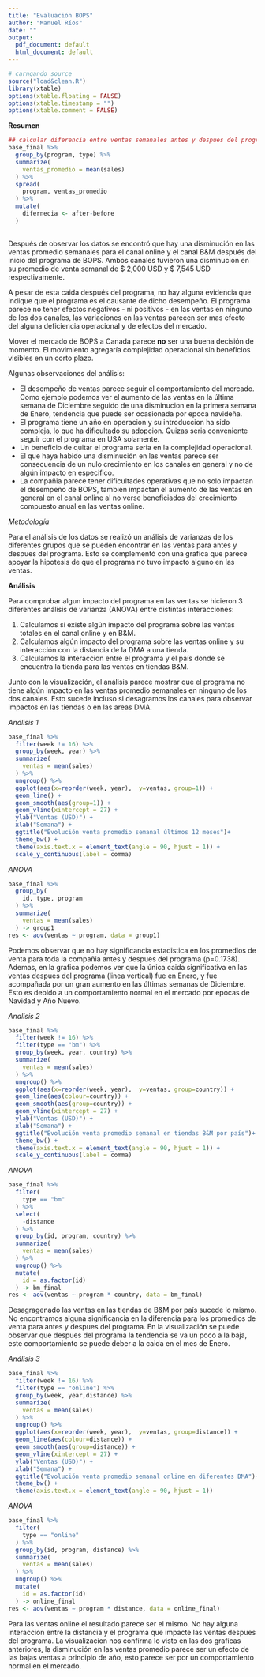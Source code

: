 ```yaml
---
title: "Evaluación BOPS"
author: "Manuel Ríos"
date: ""
output:
  pdf_document: default
  html_document: default
---
```


```r
# carngando source
source("load&clean.R")
library(xtable)
options(xtable.floating = FALSE)
options(xtable.timestamp = "")
options(xtable.comment = FALSE)
```



**Resumen**

```r
## calcular diferencia entre ventas semanales antes y despues del programa por canal
base_final %>%
  group_by(program, type) %>%
  summarize(
    ventas_promedio = mean(sales)
  ) %>%
  spread(
    program, ventas_promedio
  ) %>%
  mutate(
    difernecia <- after-before
  )
  
```


Después de observar los datos se encontró que hay una disminución en las ventas promedio semanales para el canal online y el canal B&M después del inicio del programa de BOPS. Ambos canales tuvieron una disminución en su promedio de venta semanal de $ 2,000 USD y $ 7,545 USD respectivamente. 

A pesar de esta caida después del programa, no hay alguna evidencia que indique que el programa es el causante de dicho desempeño. El programa parece no tener efectos negativos - ni positivos - en las ventas en ninguno de los dos canales, las variaciones en las ventas parecen ser mas efecto del alguna deficiencia operacional y de efectos del mercado.

Mover el mercado de BOPS a Canada parece **no** ser una buena decisión de momento. El movimiento agregaría complejidad operacional sin beneficios visibles en un corto plazo. 

Algunas observaciones del análisis:
 
* El desempeño de ventas parece seguir el comportamiento del mercado. Como ejemplo podemos ver el aumento de las ventas en la última semana de Diciembre seguido de una disminucion en la primera semana de Enero, tendencia que puede ser ocasionada por epoca navideña.
* El programa tiene un año en operacion y su introduccion ha sido compleja, lo que ha dificultado su adopcion. Quizas seria conveniente seguir con el programa en USA solamente.
* Un beneficio de quitar el programa seria en la complejidad operacional. 
* El que haya habido una disminución en las ventas parece ser consecuencia de un nulo crecimiento en los canales en general y no de algún impacto en especifico.
* La compañia parece tener dificultades operativas que no solo impactan el desempeño de BOPS, también impactan el aumento de las ventas en general en el canal online al no verse beneficiados del crecimiento compuesto anual en las ventas online.


*Metodología*

Para el análisis de los datos se realizó un análisis de varianzas de los diferentes grupos que se pueden encontrar en las ventas para antes y despues del programa. Esto se complementó con una grafica que parece apoyar la hipotesis de que el programa no tuvo impacto alguno en las ventas.

\clearpage

**Análisis**


Para comprobar algun impacto del programa en las ventas se hicieron 3 diferentes análisis de varianza (ANOVA) entre distintas interacciones:


1) Calculamos si existe algún impacto del programa sobre las ventas totales en el canal online y en B&M.
2) Calculamos algún impacto del programa sobre las ventas online y su interacción con la distancia de la DMA a una tienda.
3) Calculamos la interaccion entre el programa y el país donde se encuentra la tienda para las ventas en tiendas B&M.

Junto con la visualización, el análisis parece mostrar que el programa no tiene algún impacto en las ventas promedio semanales en ninguno de los dos canales. Esto sucede incluso si desagramos los canales para observar impactos en las tiendas o en las areas DMA. 

*Análisis 1*


```r
base_final %>%
  filter(week != 16) %>%
  group_by(week, year) %>%
  summarize(
    ventas = mean(sales)
  ) %>% 
  ungroup() %>%
  ggplot(aes(x=reorder(week, year),  y=ventas, group=1)) +
  geom_line() +
  geom_smooth(aes(group=1)) +
  geom_vline(xintercept = 27) +
  ylab("Ventas (USD)") +
  xlab("Semana") +
  ggtitle("Evolución venta promedio semanal últimos 12 meses")+
  theme_bw() +
  theme(axis.text.x = element_text(angle = 90, hjust = 1)) +
  scale_y_continuous(label = comma)
```

*ANOVA*

```r
base_final %>%
  group_by(
    id, type, program
  ) %>%
  summarize(
    ventas = mean(sales)
  ) -> group1
res <- aov(ventas ~ program, data = group1)
```

 
\begin{table}[ht]
\centering
\begin{tabular}{lrrrrr}
  \hline
 & Df & Sum Sq & Mean Sq & F value & Pr($>$F) \\ 
  \hline
program & 1 & 1891139727.91 & 1891139727.91 & 1.85 & 0.1738 \\ 
  Residuals & 586 & 597712518915.45 & 1019987233.64 &  &  \\ 
   \hline
\end{tabular}
\end{table}

Podemos observar que no hay significancia estadistica en los promedios de venta para toda la compañia antes y despues del programa (p=0.1738). Ademas, en la grafica podemos ver que la única caida significativa en las ventas despues del programa (linea vertical) fue en Enero, y fue acompañada por un gran aumento en las últimas semanas de Diciembre. Esto es debido a un comportamiento normal en el mercado por epocas de Navidad y Año Nuevo.

\hfill

*Analisis 2*

```r
base_final %>%
  filter(week != 16) %>%
  filter(type == "bm") %>%
  group_by(week, year, country) %>%
  summarize(
    ventas = mean(sales)
  ) %>% 
  ungroup() %>% 
  ggplot(aes(x=reorder(week, year),  y=ventas, group=country)) +
  geom_line(aes(colour=country)) +
  geom_smooth(aes(group=country)) +
  geom_vline(xintercept = 27) +
  ylab("Ventas (USD)") +
  xlab("Semana") +
  ggtitle("Evolución venta promedio semanal en tiendas B&M por país")+
  theme_bw() +
  theme(axis.text.x = element_text(angle = 90, hjust = 1)) +
  scale_y_continuous(label = comma)
```

*ANOVA*

```r
base_final %>%
  filter(
    type == "bm"
  ) %>%
  select(
    -distance
  ) %>%
  group_by(id, program, country) %>%
  summarize(
    ventas = mean(sales) 
  ) %>%
  ungroup() %>%
  mutate(
    id = as.factor(id)
  ) -> bm_final
res <- aov(ventas ~ program * country, data = bm_final)
```




\begin{table}[ht]
\centering
\begin{tabular}{lrrrrr}
  \hline
 & Df & Sum Sq & Mean Sq & F value & Pr($>$F) \\ 
  \hline
program & 1 & 2390800359.67 & 2390800359.67 & 2.74 & 0.0997 \\ 
  country & 1 & 221507450.23 & 221507450.23 & 0.25 & 0.6149 \\ 
  program:country & 1 & 95414410.85 & 95414410.85 & 0.11 & 0.7412 \\ 
  Residuals & 164 & 143000615369.40 & 871954971.76 &  &  \\ 
   \hline
\end{tabular}
\end{table}



Desagragenado las ventas en las tiendas de B&M por país sucede lo mismo. No encontramos alguna significancia en la diferencia para los promedios de venta para antes y despues del programa. En la visualización se puede observar que despues del programa la tendencia se va un poco a la baja, este comportamiento se puede deber a la caida en el mes de Enero. 

*Análisis 3*

```r
base_final %>%
  filter(week != 16) %>%
  filter(type == "online") %>%
  group_by(week, year,distance) %>%
  summarize(
    ventas = mean(sales)
  ) %>% 
  ungroup() %>%
  ggplot(aes(x=reorder(week, year),  y=ventas, group=distance)) +
  geom_line(aes(colour=distance)) +
  geom_smooth(aes(group=distance)) +
  geom_vline(xintercept = 27) +
  ylab("Ventas (USD)") +
  xlab("Semana") +
  ggtitle("Evolución venta promedio semanal online en diferentes DMA")+
  theme_bw() +
  theme(axis.text.x = element_text(angle = 90, hjust = 1))
```

*ANOVA*

```r
base_final %>%
  filter(
    type == "online"
  ) %>%
  group_by(id, program, distance) %>%
  summarize(
    ventas = mean(sales) 
  ) %>%
  ungroup() %>%
  mutate(
    id = as.factor(id)
  ) -> online_final
res <- aov(ventas ~ program * distance, data = online_final)
```



\begin{table}[ht]
\centering
\begin{tabular}{lrrrrr}
  \hline
 & Df & Sum Sq & Mean Sq & F value & Pr($>$F) \\ 
  \hline
program & 1 & 421495914.25 & 421495914.25 & 1.16 & 0.2825 \\ 
  distance & 1 & 434437649.55 & 434437649.55 & 1.19 & 0.2752 \\ 
  program:distance & 1 & 1509042.94 & 1509042.94 & 0.00 & 0.9487 \\ 
  Residuals & 416 & 151388559039.43 & 363914805.38 &  &  \\ 
   \hline
\end{tabular}
\end{table}

\break

Para las ventas online el resultado parece ser el mismo. No hay alguna interaccion entre la distancia y el programa que impacte las ventas despues del programa. La visualizacion nos confirma lo visto en las dos graficas anteriores, la disminución en las ventas promedio parece ser un efecto 
de las bajas ventas a principio de año, esto parece ser por un comportamiento normal en el mercado.


